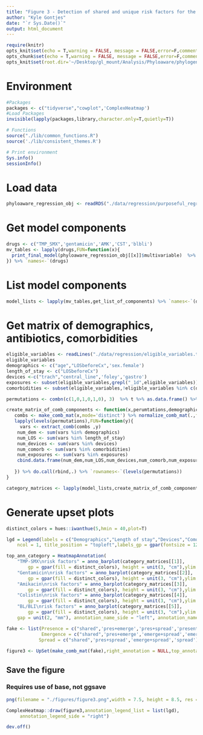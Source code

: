 ```yaml
---
title: "Figure 3 - Detection of shared and unique risk factors for the emergence and spread of antibiotic resistance"
author: "Kyle Gontjes"
date: "`r Sys.Date()`"
output: html_document
---
```


```r
require(knitr)
opts_knit$set(echo = T,warning = FALSE, message = FALSE,error=F,comment=NA) 
opts_chunk$set(echo = T,warning = FALSE, message = FALSE,error=F,comment=NA)
opts_knit$set(root.dir='~/Desktop/gl_mount/Analysis/Phyloaware/phylogenetic-resistance-ms/')
```
# Environment
```r
#Packages
packages <- c("tidyverse","cowplot",'ComplexHeatmap')   
#Load Packages
invisible(lapply(packages,library,character.only=T,quietly=T))

# Functions
source("./lib/common_functions.R")
source('./lib/consistent_themes.R')

# Print environment
Sys.info()
sessionInfo()
```

# Load data
```r
phyloaware_regression_obj <- readRDS("./data/regression/purposeful_regression_results.RDS")
```

# Get model components 
```r
drugs <- c("TMP_SMX",'gentamicin','AMK','CST','blbli')
mv_tables <- lapply(drugs,FUN=function(x){
  print_final_model(phyloaware_regression_obj[[x]]$multivariable)  %>% cbind_na
}) %>% `names<-`(drugs)
```

# List model components
```r
model_lists <- lapply(mv_tables,get_list_of_components) %>% `names<-`(drugs)
```

# Get matrix of demographics, antibiotics, comorbidities
```r
eligible_variables <- readLines("./data/regression/eligible_variables.txt")
eligible_variables
demographics <- c("age","LOSbeforeCx",'sex.female')
length_of_stay <- c("LOSbeforeCx")
devices <-c("trach","central_line",'foley','gastro')
exposures <- subset(eligible_variables,grepl("_1d",eligible_variables))
comorbidities <- subset(eligible_variables,!eligible_variables %in% c(demographics,length_of_stay,devices,exposures))

permutations <- combn(c(1,0,1,0,1,0), 3)  %>% t %>% as.data.frame() %>% distinct() %>% subset(rowSums(.)>0)   %>% apply(.,1,paste0,collapse='') %>% as.character()  %>% sort %>% factor(.,levels = c('111','110','101','011','100','010','001')) 

create_matrix_of_comb_components <- function(x,perumtations,demographics,length_of_stay,devices,comorbidities,exposures){
   combs <- make_comb_mat(x,mode='distinct') %>% normalize_comb_mat(.,full_comb_sets = T)
   lapply(levels(permutations),FUN=function(y){
     vars <- extract_comb(combs ,y)
    num_dem <- sum(vars %in% demographics)
    num_LOS <- sum(vars %in% length_of_stay)
    num_devices <- sum(vars %in% devices)
    num_comorb <- sum(vars %in% comorbidities)
    num_exposures <- sum(vars %in% exposures)
    cbind.data.frame(num_dem,num_LOS,num_devices,num_comorb,num_exposures )
    
   }) %>% do.call(rbind,.) %>% `rownames<-`(levels(permutations))
}

category_matrices <- lapply(model_lists,create_matrix_of_comb_components,permutations,demographics,length_of_stay,devices,comorbidities,exposures) 
```

# Generate upset plots
```r
distinct_colors = hues::iwanthue(5,hmin = 40,plot=T)

lgd = Legend(labels = c("Demographics","Length of stay","Devices","Comorbidities","Antibiotic exposures"), legend_gp = gpar(fill = distinct_colors), title = "Risk factor\ncategory", 
    ncol = 1, title_position = "topleft",labels_gp = gpar(fontsize = 12),title_gp = gpar(fontsize=14,fontface="bold"))

top_ann_category = HeatmapAnnotation(
    "TMP-SMX\nrisk factors" = anno_barplot(category_matrices[[1]], 
        gp = gpar(fill = distinct_colors), height = unit(3, "cm"),ylim = c(0,6),add_numbers = T,comb_order = c(1:7),numbers_rot=0), 
    "Gentamicin\nrisk factors" = anno_barplot(category_matrices[[2]], 
        gp = gpar(fill = distinct_colors), height = unit(3, "cm"),ylim = c(0,6),add_numbers = T,comb_order = c(1:7),numbers_rot=0), 
    "Amikacin\nrisk factors" = anno_barplot(category_matrices[[3]], 
        gp = gpar(fill = distinct_colors), height = unit(3, "cm"),ylim = c(0,6),add_numbers = T,comb_order = c(1:7),numbers_rot=0), 
    "Colistin\nrisk factors" = anno_barplot(category_matrices[[4]], 
        gp = gpar(fill = distinct_colors), height = unit(3, "cm"),ylim = c(0,6),add_numbers = T,comb_order = c(1:7),numbers_rot=0), 
    "BL/BLI\nrisk factors" = anno_barplot(category_matrices[[5]], 
        gp = gpar(fill = distinct_colors), height = unit(3, "cm"),ylim = c(0,6),add_numbers = T,comb_order = c(1:7),numbers_rot=0), 
    gap = unit(2, "mm"), annotation_name_side = "left", annotation_name_rot = 0,annotation_legend_param  = lgd)

fake <- list(Presence = c("shared",'pres+emerge','pres+spread','present'),
             Emergence = c("shared",'pres+emerge','emerge+spread','emergence'),
            Spread = c("shared",'pres+spread','emerge+spread','spread'))
 
figure3 <- UpSet(make_comb_mat(fake),right_annotation = NULL,top_annotation = top_ann_category,comb_order = c(1:7), height = unit(4.5, "cm"))  
```

## Save the figure
### Requires use of base, not ggsave 
```r
png(filename = "./figures/figure3.png",width = 7.5, height = 8.5, res = 900, bg = 'white',units = 'in')

ComplexHeatmap::draw(figure3,annotation_legend_list = list(lgd),
     annotation_legend_side = "right") 

dev.off()
```
